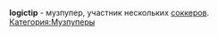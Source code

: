 {{Инфобокс для пуперов
|title2=log
|другие_ники=logictip
|image3=[[Файл:Logictip.jpg|left]]
|caption3=
|сферы_творчества=RYTPMV
|год_начала=2016
|image4=
|caption4=
|имя_фамилия=
|дата_рождения=
|место_проживания=
|ссылки=
*[https://www.youtube.com/channel/UCJcljkJFzhunzIZQKiC2dSg Youtube]
*[https://www.youtube.com/channel/UCwkboj4LPcaL7ScBVO3pEVg Альт. канал]
}}

'''logictip''' - музпупер, участник нескольких [[соккер]]ов.
[[Категория:Музпуперы]]